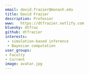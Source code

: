 ```yaml
---
email: david.frazier@monash.edu
title: David Frazier
description: Professor
www:   https://dtfrazier.netlify.com
bluesky: dtfraz
github: dtfrazier
interests:
 - simulation-based inference
 - Bayesian computation
user_groups:
- Faculty
- Current
image: avatar.jpg
---
```

